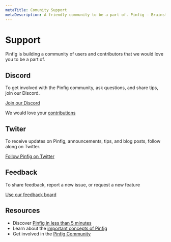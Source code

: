 ```yaml
---
metaTitle: Comunity Support
metaDescription: A friendly community to be a part of. Pinfig – Brainstorm. Learn. Write. Collaborate. Visually.
---
```


# Support

Pinfig is building a community of users and contributors that we would love you to be a part of.

## Discord

To get involved with the Pinfig community, ask questions, and share tips, join our Discord.

[Join our Discord](https://discord.gg/5PfkU5jt)

We would love your [contributions](/community/overview/contributing)

## Twiter

To receive updates on Pinfig, announcements, tips, and blog posts, follow along on Twitter.

[Follow Pinfig on Twitter](https://twitter.com/pinfignote)

## Feedback

To share feedback, report a new issue, or request a new feature

[Use our feedback board](/feedback/)

## Resources

- Discover [Pinfig in less than 5 minutes](/docs/overview/getting-started)
- Learn about the [important concepts of Pinfig](/docs/essentials/overview)
- Get involved in the [Pinfig Community](/community/overview/contributing)
